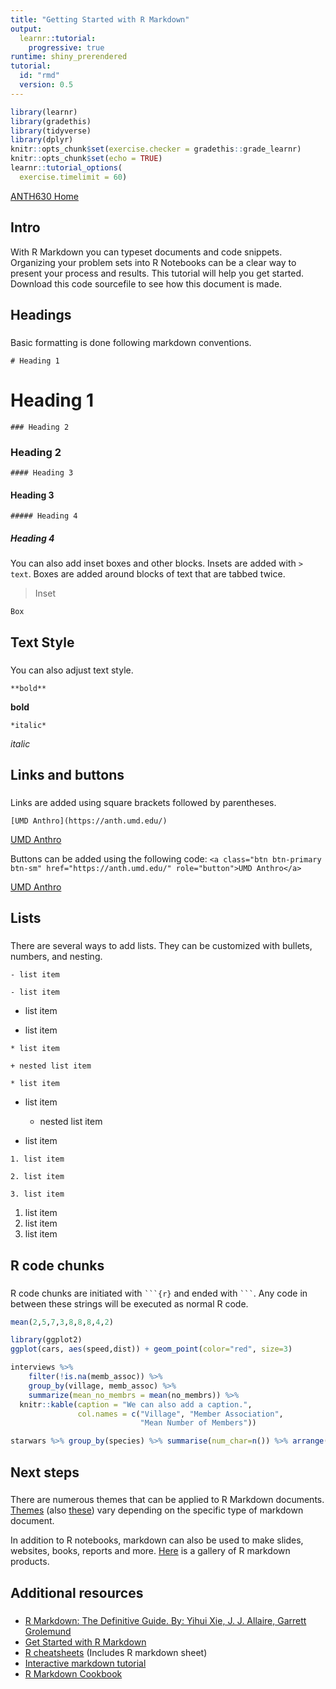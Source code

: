 ```yaml
---
title: "Getting Started with R Markdown"
output: 
  learnr::tutorial:
    progressive: true
runtime: shiny_prerendered
tutorial:
  id: "rmd"
  version: 0.5
---
```

```r
library(learnr)
library(gradethis)
library(tidyverse)
library(dplyr)
knitr::opts_chunk$set(exercise.checker = gradethis::grade_learnr)
knitr::opts_chunk$set(echo = TRUE)
learnr::tutorial_options(
  exercise.timelimit = 60)
```

<a class="btn btn-primary btn-sm" href="https://maddiebrown.github.io/ANTH630/ANTH630syllabus.html" role="button">ANTH630 Home</a>

## Intro 

With R Markdown you can typeset documents and code snippets. Organizing your problem sets into R Notebooks can be a clear way to present your process and results. This tutorial will help you get started. Download this code sourcefile to see how this document is made.

## Headings

###

Basic formatting is done following markdown conventions. 

`# Heading 1`

# Heading 1

`### Heading 2`

### Heading 2

`#### Heading 3`

#### Heading 3

`##### Heading 4`

##### Heading 4

You can also add inset boxes and other blocks. Insets are added with `> text`. Boxes are added around blocks of text that are tabbed twice.

> Inset

    Box

## Text Style

###

You can also adjust text style.

`**bold**`

**bold**

`*italic*`

*italic*

## Links and buttons

###

Links are added using square brackets followed by parentheses. 

`[UMD Anthro](https://anth.umd.edu/) `

[UMD Anthro](https://anth.umd.edu/) 

Buttons can be added using the following code:
`<a class="btn btn-primary btn-sm" href="https://anth.umd.edu/" role="button">UMD Anthro</a>`

<a class="btn btn-primary btn-sm" href="https://anth.umd.edu/" role="button">UMD Anthro</a>

## Lists

###

There are several ways to add lists. They can be customized with bullets, numbers, and nesting.


` - list item`

` - list item`

- list item

- list item

`* list item`

  `+ nested list item`
    
`* list item`

* list item

    + nested list item
    
* list item

`1. list item`

`2. list item`

`3. list item`

1. list item
2. list item
3. list item

## R code chunks

###

R code chunks are initiated with ` ```{r} ` and ended with ` ``` `. Any code in between these strings will be executed as normal R code.

```r
mean(2,5,7,3,8,8,8,4,2)
```

```r
library(ggplot2)
ggplot(cars, aes(speed,dist)) + geom_point(color="red", size=3)
```

```r

interviews %>%
    filter(!is.na(memb_assoc)) %>%
    group_by(village, memb_assoc) %>%
    summarize(mean_no_membrs = mean(no_membrs)) %>%
  knitr::kable(caption = "We can also add a caption.", 
               col.names = c("Village", "Member Association", 
                             "Mean Number of Members"))

starwars %>% group_by(species) %>% summarise(num_char=n()) %>% arrange(num_char) %>% knitr::kable(caption="Star wars character counts", col.names=c("Species","# Characters"))
```


## Next steps

###

There are numerous themes that can be applied to R Markdown documents. [Themes](https://bootswatch.com/) (also [these](https://www.datadreaming.org/post/r-markdown-theme-gallery/)) vary depending on the specific type of markdown document.

In addition to R notebooks, markdown can also be used to make slides, websites, books, reports and more. [Here](https://rmarkdown.rstudio.com/gallery.html) is a gallery of R markdown products.

## Additional resources

###

* [R Markdown: The Definitive Guide. By: Yihui Xie, J. J. Allaire, Garrett Grolemund](https://bookdown.org/yihui/rmarkdown/)
* [Get Started with R Markdown](https://rmarkdown.rstudio.com/lesson-1.html)
* [R cheatsheets](https://www.rstudio.com/resources/cheatsheets/) (Includes R markdown sheet)
* [Interactive markdown tutorial](https://commonmark.org/help/tutorial/index.html)
* [R Markdown Cookbook](https://bookdown.org/yihui/rmarkdown-cookbook/)
